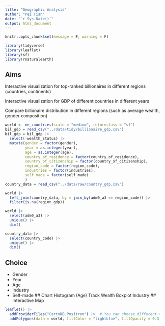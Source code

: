 ```yaml
---
title: "Geographic Analysis"
author: "Pei Tian"
date: "`r Sys.Date()`"
output: html_document
---
```


```r
knitr::opts_chunk$set(message = F, warning = F)
```

```r
library(tidyverse)
library(leaflet)
library(sf)
library(rnaturalearth)
```

## Aims
Interactive visualization for top-ranked billionaires in different regions (countries, continents)

Interactive visualization for GDP of different countries in different years

Compare billionaire distribution in different regions (such as average wealth, gender composition)

```r
world <- ne_countries(scale = "medium", returnclass = "sf")
bil_gdp = read_csv("../data/tidy/billionaire_gdp.csv") 
bil_gdp = bil_gdp |>
  select(-wealth_status) |>
  mutate(gender = factor(gender),
         year = as.integer(year),
         age = as.integer(age),
         country_of_residence = factor(country_of_residence),
         country_of_citizenship = factor(country_of_citizenship),
         region_code = factor(region_code),
         industries = factor(industries),
         self_made = factor(self_made)
         )
country_data = read_csv("../data/raw/country_gdp.csv")
```
```r
world |>
  left_join(country_data, by = join_by(adm0_a3 == region_code)) |>
  filter(is.na(region_gdp))
``` 

```r
world |>
  select(adm0_a3) |>
  unique() |>
  dim()
```

```r
country_data |> 
  select(country_code) |>
  unique() |>
  dim()
```



## Choice
- Gender
- Year
- Age
- Industry
- Self-made
## Chart
Histogram (Age)
Track Wealth
Boxplot Industry
## Interactive Map

```r
leaflet() |>
  addProviderTiles("CartoDB.Positron") |>  # You can choose different tile providers
  addPolygons(data = world, fillColor = "lightblue", fillOpacity = 0.3, color = "white", weight = 1) 

```



